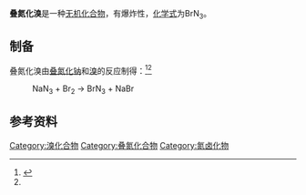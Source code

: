 {{Chembox
| ImageFile = Bromine azide.svg
|  ImageSize =
|  ImageAlt =
| IUPACName = Bromine azide
| OtherNames = Bromine nitride, Nitrogen bromide, Azidobromide
| Section1 = {{Chembox Identifiers
<!-- |   CASNo = 13973-87-0
|   CASNo_Ref = {{cascite|changed|??}} -->
|   PubChem  =  26364
|   ChemSpiderID  =  24562
|   SMILES  =  [N-]=[N+]=N\Br
|   InChI  =  1/BrN3/c1-3-4-2
|   InChIKey  =  KFCUPNHUPHDVJC-UHFFFAOYAE
|   StdInChI  =  1S/BrN3/c1-3-4-2
|   StdInChIKey  =  KFCUPNHUPHDVJC-UHFFFAOYSA-N
|   SMILES1  =  [N-]=[N+]=NBr
}}
| Section2 = {{Chembox Properties
|  Formula = BrN<sub>3</sub>
|  MolarMass = 121.924 g/mol
|  Appearance = 橙色液体<ref name=w>《无机化学丛书》.第四卷 氮 磷 砷分族. 科学出版社. 6.2 叠氮化物. P<sub>108</sub></ref>
|  Density = N/A
|  MeltingPt = -45℃
|  BoilingPt = 爆炸
|  Solubility = }}
| Section3 = {{Chembox Hazards
|  MainHazards = 它是有毒的爆炸品。<ref>{{cite book|last=Patnaik|first=Pradyot|title=A Comprehensive Guide to the Hazardous Properties of Chemical Substances|year=2007|publisher=Wiley-Interscience|location=615|isbn=0-471-71458-5|pages=615|url=http://books.google.com/books?id=-CRRJBVv5d0C&pg=PA615}}</ref>  接触砷、钠、银箔或磷即可爆炸。分类为1.1A。
|  FlashPt =
|  Autoignition =}}
| Section8 = {{Chembox Related
| OtherAnions = 
| OtherCations = 
| OtherFunctn = 
| Function = 
| OtherCpds = [[叠氮化氟|叠氮化氟]]<br />[[叠氮化氯|叠氮化氯]]<br />[[叠氮化碘|叠氮化碘]]<br />[[叠氮酸|叠氮酸]] }}
}}
'''叠氮化溴'''是一种[[无机化合物|无机化合物]]，有爆炸性，[[化学式|化学式]]为BrN<sub>3</sub>。

==制备==
叠氮化溴由[[叠氮化钠|叠氮化钠]]和[[溴|溴]]的反应制得：<ref name=solid>{{cite journal|last=Lyhs|first=Benjamin|author2=Bläser, Dieter |author3=Wölper, Christoph |author4=Schulz, Stephan |author5= Jansen, Georg |title=Solid-State Structure of Bromine Azide|journal=Angewandte Chemie International Edition|date=20 February 2012|volume=51|issue=8|pages=1970–1974|doi=10.1002/anie.201108092}}</ref><ref name=w />
:NaN<sub>3</sub> + Br<sub>2</sub> → BrN<sub>3</sub> + NaBr

==参考资料==
{{Reflist}}
{{疊氮化合物}}
[[Category:溴化合物|Category:溴化合物]]
[[Category:叠氮化合物|Category:叠氮化合物]]
[[Category:氮卤化物|Category:氮卤化物]]